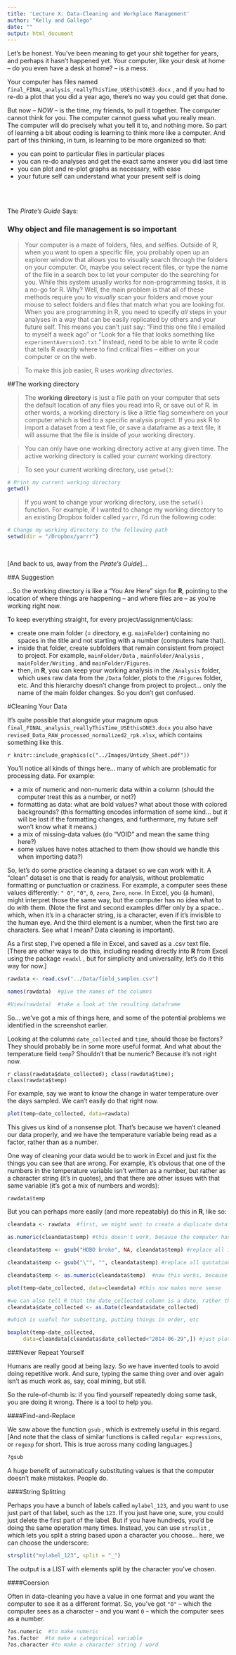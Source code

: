 ```yaml
---
title: 'Lecture X: Data-Cleaning and Workplace Management'
author: "Kelly and Gallego"
date: ""
output: html_document
---
```

<!-- \newcommand{\Q}[1]{><span style="color:darkblue">#1</span>} -->


Let's be honest.  You've been meaning to get your shit together for years, and perhaps it hasn't happened yet. Your computer, like your desk at home -- do you even have a desk at home? -- is a mess.

Your computer has files named `final_FINAL_analysis_reallyThisTime_USEthisONE3.docx` , and if you had to re-do a plot that you did a year ago, there's no way you could get that done.

But now -- *NOW* -- is the time, my friends, to pull it together. The computer cannot think for you. The computer cannot guess what you really mean. The computer will do precisely what you tell it to, and nothing more. So part of learning a bit about coding is learning to think more like a computer. And part of this thinking, in turn, is learning to be more organized so that:

* you can point to particular files in particular places
* you can re-do analyses and get the exact same answer you did last time
* you can plot and re-plot graphs as necessary, with ease
* your future self can understand what your present self is doing

<br>
<br>

The *Pirate's Guide* Says: 

### Why object and file management is so important

>Your computer is a maze of folders, files, and selfies. Outside of R, when you want to open a specific file, you probably open up an explorer window that allows you to visually search through the folders on your computer. Or, maybe you select recent files, or type the name of the file in a search box to let your computer do the searching for you. While this system usually works for non-programming tasks, it is a no-go for R. Why? Well, the main problem is that all of these methods require you to *visually* scan your folders and move your mouse to select folders and files that match what you are looking for. When you are programming in R, you need to specify *all* steps in your analyses in a way that can be easily replicated by others and your future self. This means you can't just say: "Find this one file I emailed to myself a week ago" or "Look for a file that looks something like `experimentAversion3.txt`." Instead, need to be able to write R code that tells R *exactly* where to find critical files -- either on your computer or on the web.

>To make this job easier, R uses *working directories*. 


##The working directory

>The **working directory** is just a file path on your computer that sets the default location of any files you read into R, or save out of R. In other words, a working directory is like a little flag somewhere on your computer which is tied to a specific analysis project. If you ask R to import a dataset from a text file, or save a dataframe as a text file, it will assume that the file is inside of your working directory.

>You can only have one working directory active at any given time. The active working directory is called your *current* working directory.

>To see your current working directory, use `getwd()`:

```r
# Print my current working directory
getwd()
```


>If you want to change your working directory, use the `setwd()` function. For example, if I wanted to change my working directory to an existing Dropbox folder called `yarrr`, I'd run the following code:

```r
# Change my working directory to the following path
setwd(dir = "/Dropbox/yarrr")
```

<br>

[And back to us, away from the *Pirate's Guide*]...

##A Suggestion

...So the working directory is like a "You Are Here" sign for **R**, pointing to the location of where things are happening -- and where files are -- as you're working right now. 

To keep everything straight, for every project/assignment/class:

* create one main folder (= directory, e.g. `mainFolder`) containing no spaces in the title and not starting with a number (computers hate that). 
* inside that folder, create subfolders that remain consistent from project to project. For example, `mainFolder/Data` , `mainFolder/Analysis` , `mainFolder/Writing` ,  and `mainFolder/Figures`.
* then, in **R**, you can keep your working analysis in the `/Analysis` folder, which uses raw data from the `/Data` folder, plots to the `/Figures` folder, etc.  And this hierarchy doesn't change from project to project... only the name of the main folder changes. So you don't get confused. 

#Cleaning Your Data

It's quite possible that alongside your magnum opus `final_FINAL_analysis_reallyThisTime_USEthisONE3.docx` you also have `revised_Data_RAW_processed_normalized2_rpk.xlsx`, which contains something like this. 

`r knitr::include_graphics(c("../Images/Untidy_Sheet.pdf"))`

You'll notice all kinds of things here... many of which are problematic for processing data.  For example:

* a mix of numeric and non-numeric data within a column (should the computer treat this as a number, or not?)
* formatting as data: what are bold values? what about those with colored backgrounds? (this formatting encodes information of some kind... but it will be lost if the formatting changes, and furthermore, my future self won't know what it means.)
* a mix of missing-data values (do "VOID" and <blank> mean the same thing here?)
* some values have notes attached to them (how should we handle this when importing data?)

So, let's do some practice cleaning a dataset so we can work with it. A "clean" dataset is one that is ready for analysis, without problematic formatting or punctuation or craziness. For example, a computer sees these values differently: `" 0"`, `"0"`, `0`, `zero`, `Zero`, `none`.  In Excel, you (a human), might interpret those the same way, but the computer has no idea what to do with them.  (Note the first and second examples differ only by a space... which, when it's in a character string, is a character, even if it's invisible to the human eye. And the third element is a number, when the first two are characters.  See what I mean?  Data cleaning is important). 

As a first step, I've opened a file in Excel, and saved as a .csv text file.  [There are other ways to do this, including reading directly into **R** from Excel using the package `readxl` , but for simplicity and universality, let's do it this way for now.]

```r
rawdata <- read.csv("../Data/field_samples.csv")

names(rawdata)  #give the names of the columns

#View(rawdata)  #take a look at the resulting dataframe

```


So... we've got a mix of things here, and some of the potential problems we identified in the screenshot earlier.

Looking at the columns `date_collected` and `time`, should those be factors? They should probably be in some more useful format. And what about the temperature field `temp`? Shouldn't that be numeric?  Because it's not right now.  

`r class(rawdata$date_collected); class(rawdata$time); class(rawdata$temp)`

For example, say we want to know the change in water temperature over the days sampled.  We can't easily do that right now.

```r
plot(temp~date_collected, data=rawdata)
```

This gives us kind of a nonsense plot.  That's because we haven't cleaned our data properly, and we have the temperature variable being read as a factor, rather than as a number.  

One way of cleaning your data would be to work in Excel and just fix the things you can see that are wrong.  For example, it's obvious that one of the numbers in the temperature variable isn't written as a number, but rather as a character string (it's in quotes), and that there are other issues with that same variable (it's got a mix of numbers and words):   

```r
rawdata$temp
```

But you can perhaps more easily (and more repeatably) do this in **R**, like so:

```r
cleandata <- rawdata  #first, we might want to create a duplicate dataframe to work from, calling this "cleandata"

as.numeric(cleandata$temp) #this doesn't work, because the computer has no idea how to turn a mix of factors into numbers... so we need to do some substitution

cleandata$temp <- gsub("HOBO broke", NA, cleandata$temp) #replace all instances of "HOBO broke" with NA, which denotes missing data 

cleandata$temp <- gsub("\"", "", cleandata$temp) #replace all quotation marks with nothing.  [Here, we need to use the escape character (a backslash) to tell the computer that we're actually referring to the quotation mark itself rather than quoting something else... ]

cleandata$temp <- as.numeric(cleandata$temp)  #now this works, because the data are all in a single, predictable format

plot(temp~date_collected, data=cleandata) #this now makes more sense

```

```r
#we can also tell R that the date_collected column is a date, rather than an unordered factor
cleandata$date_collected <- as.Date(cleandata$date_collected)

#which is useful for subsetting, putting things in order, etc

boxplot(temp~date_collected,
     data=cleandata[cleandata$date_collected<"2014-06-29",]) #just plot dates before June 29

```

###Never Repeat Yourself

Humans are really good at being lazy.  So we have invented tools to avoid doing repetitive work. And sure, typing the same thing over and over again isn't as much work as, say, coal mining, but still.  

So the rule-of-thumb is: if you find yourself repeatedly doing some task, you are doing it wrong. There is a tool to help you.  

####Find-and-Replace

We saw above the function `gsub` , which is extremely useful in this regard. [And note that the class of similar functions is called `regular expressions`, or `regexp` for short. This is true across many coding languages.]

```r
?gsub
```

A huge benefit of automatically substituting values is that the computer doesn't make mistakes. People do.

####String Splitting

Perhaps you have a bunch of labels called `mylabel_123`, and you want to use just part of that label, such as the `123`.  If you just have one, sure, you could just delete the first part of the label.  But if you have hundreds, you'd be doing the same operation many times.  Instead, you can use `strsplit` , which lets you split a string based upon a character you choose... here, we can choose the underscore:

```r
strsplit("mylabel_123", split = "_")
```
The output is a LIST with elements split by the character you've chosen.

####Coersion

Often in data-cleaning you have a value in one format and you want the computer to see it as a different format.  So, you've got `"0"` -- which the computer sees as a character -- and you want `0` -- which the computer sees as a number.  

```r
?as.numeric  #to make numeric
?as.factor  #to make a categorical variable
?as.character #to make a character string / word
```





